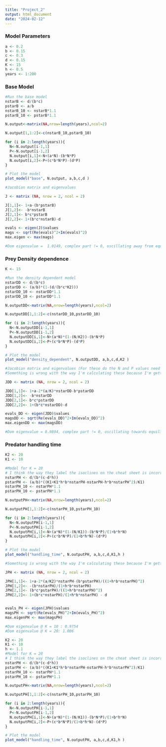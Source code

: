 ```yaml
---
title: "Project_2"
output: html_document
date: "2024-02-12"
---
```


### Model Parameters
```r
a <- 0.2
b <- 0.15
c <- 0.3
d <- 0.15
K <- 15
h <- 0.5
years <- 1:200
```

### Base Model

```r
#Run the base model
nstarB <- d/(b*c)
pstarB <- a/b
nstarB_10 <- nstarB*1.1
pstarB_10 <- pstarB*1.1

N.output<-matrix(NA,nrow=length(years),ncol=2)

N.output[1,1:2]<-c(nstarB_10,pstarB_10)

for (i in 2:length(years)){
  N<-N.output[i-1,1]
  P<-N.output[i-1,2]
  N.output[i,1]<-N+(a*N)-(b*N*P)
  N.output[i,2]<-P+(c*b*N*P)-(d*P) 
}

# Plot the model
plot_model("base", N.output, a,b,c,d )

#Jacobian matrix and eigenvalues

J <- matrix (NA, nrow = 2, ncol = 2)

J[1,1]<- 1+a-(b*pstarB)
J[1,2]<- -b*nstarB
J[2,1]<- b*c*pstarB
J[2,2]<- 1+(b*c*nstarB)-d

evals <- eigen(J)$values
mags <- sqrt(Re(evals)^2+Im(evals)^2)
max.eigen <- max(mags)

#Dom eigenvalue =  1.0149, complex part != 0, oscillating away from equilibrium

```

### Prey Density dependence

```r
K <- 15

#Run the density dependent model
nstarDD <- d/(b*c)
pstarDD <- (a/b)*(1-(d/(b*c*K2)))
nstarDD_10 <- nstarDD*1.1
pstarDD_10 <- pstarDD*1.1

N.outputDD<-matrix(NA,nrow=length(years),ncol=2)

N.outputDD[1,1:2]<-c(nstarDD_10,pstarDD_10)

for (i in 2:length(years)){
  N<-N.outputDD[i-1,1]
  P<-N.outputDD[i-1,2]
  N.outputDD[i,1]<-N+(a*N)*(1-(N/K2))-(b*N*P)
  N.outputDD[i,2]<-P+(c*b*N*P)-(d*P) 
}

# Plot the model
plot_model("density_dependent", N.outputDD, a,b,c,d,K2 )

#Jacobian matrix and eigenvalues (For these do the N and P values need to be the 10% raised ones or the equil ones)
#Something is wrong with the way I'm calculating these because I'm getting that it's oscillating away from equilibrium when it literally is not in the actual plot

JDD <- matrix (NA, nrow = 2, ncol = 2)

JDD[1,1]<- 1+a-2*(a/K)*nstarDD-b*pstarDD
JDD[1,2]<- -b*nstarDD
JDD[2,1]<- b*c*pstarDD
JDD[2,2]<- 1+(b*c*nstarDD)-d

evals_DD <- eigen(JDD)$values
magsDD <- sqrt(Re(evals_DD)^2+Im(evals_DD)^2)
max.eigenDD <- max(magsDD)

#Dom eigenvalue = 0.9894, complex part != 0, oscillating towards equilibrium

```

### Predator handling time

```r
K2 <- 20
K1 <- 10

#Model for K = 20
# I think the way they label the isoclines on the cheat sheet is incorrect
nstarPH <- d/(b*(c-d*h))
pstarPH <- (a/b)*((K1+K1*h*b*nstarPH-nstarPH-h*b*nstarPH^2)/K1)
nstarPH_10 <- nstarPH*1.1
pstarPH_10 <- pstarPH*1.1

N.outputPH<-matrix(NA,nrow=length(years),ncol=2)

N.outputPH[1,1:2]<-c(nstarPH_10,pstarPH_10)

for (i in 2:length(years)){
  N<-N.outputPH[i-1,1]
  P<-N.outputPH[i-1,2]
  N.outputPH[i,1]<-N+(a*N)*(1-(N/K1))-(b*N*P)/(1+b*h*N)
  N.outputPH[i,2]<-P+(c*b*N*P)/(1+b*h*N)-(d*P) 
}

# Plot the model
plot_model("handling_time", N.outputPH, a,b,c,d,K1,h )

#Something is wrong with the way I'm calculating these because I'm getting that it's oscillating away from equilibrium when it literally is not in the actual plot

JPH <- matrix (NA, nrow = 2, ncol = 2)

JPH[1,1]<- 1+a-2*(a/K2)*nstarPH-(b*pstarPH)/((1+h*b*nstarPH)^2)
JPH[1,2]<- -(b*nstarPH)/(1+h*b*nstarPH)
JPH[2,1]<- (b*c*pstarPH)/((1+h*b*nstarPH)^2)
JPH[2,2]<- 1+(b*c*nstarPH)/(1+h*b*nstarPH) - d


evals_PH <- eigen(JPH)$values
magsPH <- sqrt(Re(evals_PH)^2+Im(evals_PH)^2)
max.eigenPH <- max(magsPH)

#Dom eigenvalue @ K = 10 : 0.9754
#Dom eigenvalue @ K = 20: 1.006

```
```r
K2 <- 20
K1 <- 10
h <- 1.1
#Model for K = 20
# I think the way they label the isoclines on the cheat sheet is incorrect
nstarPH <- d/(b*(c-d*h))
pstarPH <- (a/b)*((K1+K1*h*b*nstarPH-nstarPH-h*b*nstarPH^2)/K1)
nstarPH_10 <- nstarPH*1.1
pstarPH_10 <- pstarPH*1.1

N.outputPH<-matrix(NA,nrow=length(years),ncol=2)

N.outputPH[1,1:2]<-c(nstarPH_10,pstarPH_10)

for (i in 2:length(years)){
  N<-N.outputPH[i-1,1]
  P<-N.outputPH[i-1,2]
  N.outputPH[i,1]<-N+(a*N)*(1-(N/K1))-(b*N*P)/(1+b*h*N)
  N.outputPH[i,2]<-P+(c*b*N*P)/(1+b*h*N)-(d*P) 
}

# Plot the model
plot_model("handling_time", N.outputPH, a,b,c,d,K1,h )
```


